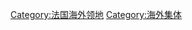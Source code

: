 {{Catnav|頁面分類|地理|行政区划|各國行政區劃|法國行政區劃}}
{{Catnav|頁面分類|地理|各國地理|法國地理|法國行政區劃}}
{{Catnav|頁面分類|各種主題的頁面分類|按國家分類|各國行政區劃|法國行政區劃}}
{{Commons category|Wallis and Futuna}}

[[Category:法国海外领地|Category:法国海外领地]]
[[Category:海外集体|Category:海外集体]]